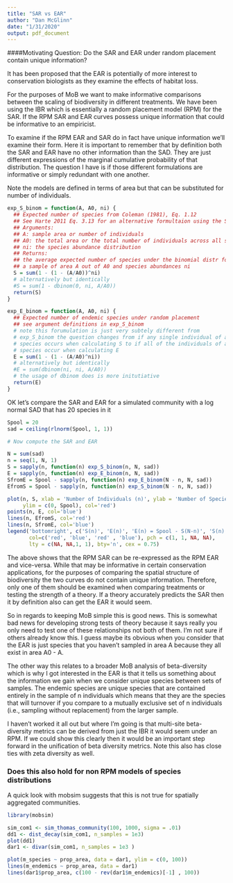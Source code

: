 ```yaml
---
title: "SAR vs EAR"
author: "Dan McGlinn"
date: "1/31/2020"
output: pdf_document
---
```



####Motivating Question: Do the SAR and EAR under random placement contain unique information?

It has been proposed that the EAR is potentially of more interest to conservation
biologists as they examine the effects of habitat loss. 

For the purposes of MoB we want to make informative comparisons between the scaling
of biodiversity in different treatments. 
We have been using the IBR which is essentially a random placement model (RPM)
for the SAR.
If the RPM SAR and EAR curves possess unique information that could be informative to an
empiricist. 

To examine if the RPM EAR and SAR do in fact have unique information we'll examine
their form. Here it is important to remember that by definition both the SAR
and EAR have no other information than the SAD. They are just different expressions
of the marginal cumulative probability of that distribution. The question
I have is if those different formulations are informative or simply redundant 
with one another. 

Note the models are defined in terms of area but that can be substituted for number of individuals.

```r
exp_S_binom = function(A, A0, ni) {
  ## Expected number of species from Coleman (1981), Eq. 1.12
  ## See Harte 2011 Eq. 3.13 for an alternative formultaion using the SAD
  ## Arguments:
  ## A: sample area or number of individuals 
  ## A0: the total area or the total number of individuals across all species
  ## ni: the species abundance distribution
  ## Returns:
  ## the average expected number of species under the binomial distr for
  ## a sample of area A out of A0 and species abundances ni
  S = sum(1 - (1 - (A/A0))^ni)
  # alternatively but identically
  #S = sum(1 - dbinom(0, ni, A/A0))
  return(S)
}

exp_E_binom = function(A, A0, ni) {
  ## Expected number of endemic species under random placement
  ## see argument definitions in exp_S_binom 
  # note this forumulation is just very subtely different from 
  # exp_S_binom the question changes from if any single individual of a
  # species occurs when calculating S to if all of the individuals of a
  # species occur when calculating E
  E = sum(1 - (1 - (A/A0)^ni))
  # alternatively but identically
  #E = sum(dbinom(ni, ni, A/A0))
  # the usage of dbinom does is more initutiative 
  return(E)
}
```

OK let's compare the SAR and EAR for a simulated community with a log normal SAD
that has 20 species in it


```r
Spool = 20
sad = ceiling(rlnorm(Spool, 1, 1))

# Now compute the SAR and EAR

N = sum(sad)
n = seq(1, N, 1)
S = sapply(n, function(n) exp_S_binom(n, N, sad)) 
E = sapply(n, function(n) exp_E_binom(n, N, sad))
SfromE = Spool - sapply(n, function(n) exp_E_binom(N - n, N, sad)) 
EfromS = Spool - sapply(n, function(n) exp_S_binom(N - n, N, sad))

plot(n, S, xlab = 'Number of Individuals (n)', ylab = 'Number of Species',
     ylim = c(0, Spool), col='red')
points(n, E, col='blue')
lines(n, EfromS, col='red')
lines(n, SfromE, col='blue')
legend('bottomright', c('S(n)', 'E(n)', 'E(n) = Spool - S(N-n)', 'S(n) = Spool - E(N-n)'),
       col=c('red', 'blue', 'red' , 'blue'), pch = c(1, 1, NA, NA),
       lty = c(NA, NA,1, 1), bty='n', cex = 0.75)
```

The above shows that the RPM SAR can be re-expressed as the RPM EAR and vice-versa. While that
may be informative in certain conservation applications, for the purposes of 
comparing the spatial structure of biodiversity the two curves
do not contain unique information. Therefore, only one of them should be 
examined when comparing treatments or testing the strength of a theory. If a
theory accurately predicts the SAR then it by definition also can get the EAR it
would seem. 

So in regards to keeping MoB simple this is good news. This is somewhat bad 
news for developing strong tests of theory because it says really you only need
to test one of these relationships not both of them. I'm not sure if others 
already know this. I guess maybe its obvious when you consider that the EAR is 
just species that you haven't sampled in area A because they all exist in area 
A0 - A. 

The other way this relates to a broader MoB analysis of beta-diversity which 
is why I got interested in the EAR is that it tells us something about the 
information we gain when we consider unique species between sets of samples. 
The endemic species are unique species that are contained entirely in the 
sample of n individuals which means that they are the species that will turnover
if you compare to a mutually exclusive set of n individuals (i.e., sampling without
replacement) from the larger sample. 

I haven't worked it all out but where I'm going is that multi-site beta-diversity metrics can be derived from just the IBR it would seem under an RPM. If we could show 
this clearly then it would be an important step forward in the unification of 
beta diversity metrics. Note this also has close ties with zeta diversity as well.

### Does this also hold for non RPM models of species distributions

A quick look with mobsim suggests that this is not true for spatially 
aggregated communities.
```r
library(mobsim)

sim_com1 <- sim_thomas_community(100, 1000, sigma = .01)
dd1 <- dist_decay(sim_com1, n_samples = 1e3)
plot(dd1)
dar1 <- divar(sim_com1, n_samples = 1e3 )

plot(m_species ~ prop_area, data = dar1, ylim = c(0, 100))
lines(m_endemics ~ prop_area, data = dar1)
lines(dar1$prop_area, c(100 - rev(dar1$m_endemics)[-1] , 100))
```

